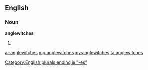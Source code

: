 ==English==

===Noun===
'''anglewitches'''

# {{obsolete}} {{plural of|[[anglewitch]]}}

[[Category:English plurals ending in "-es"]]

[[ar:anglewitches]]
[[mg:anglewitches]]
[[my:anglewitches]]
[[ta:anglewitches]]